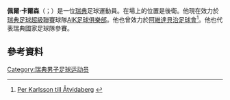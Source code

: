 '''佩爾·卡爾森'''（{{lang-sv|Per Karlsson}}；{{bd|1986年|1月2日}}）是一位[[瑞典|瑞典]]足球運動員。在場上的位置是後衛。他現在效力於[[瑞典足球超級聯賽|瑞典足球超級聯賽]]球隊[[AIK足球俱樂部|AIK足球俱樂部]]。他也曾效力於[[阿維達貝治足球會|阿維達貝治足球會]]<ref>[http://www.svenskafans.com/fotboll/artikel.asp?id=159042 Per Karlsson till Åtvidaberg] {{Wayback|url=http://www.svenskafans.com/fotboll/artikel.asp?id=159042 |date=20201027085044 }} {{sv icon}}</ref>。他也代表瑞典國家足球隊參賽。
==參考資料==
{{Reflist}}

{{DEFAULTSORT: Karlsson, Per}}
[[Category:瑞典男子足球运动员|Category:瑞典男子足球运动员]]
